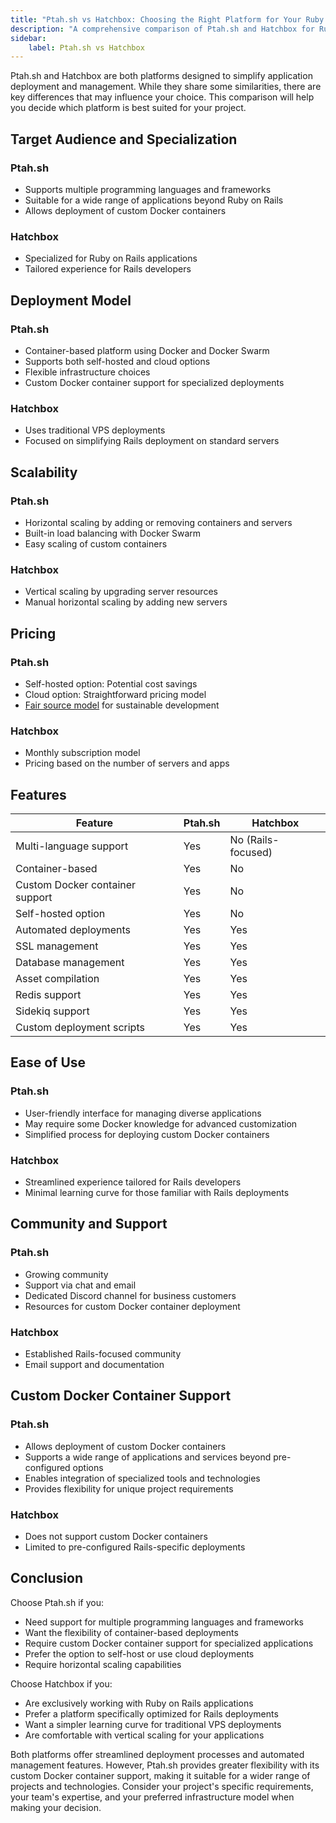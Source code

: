 ```yaml
---
title: "Ptah.sh vs Hatchbox: Choosing the Right Platform for Your Ruby on Rails Application"
description: "A comprehensive comparison of Ptah.sh and Hatchbox for Ruby on Rails application deployment and management."
sidebar:
    label: Ptah.sh vs Hatchbox
---
```



Ptah.sh and Hatchbox are both platforms designed to simplify application deployment and management. While they share some similarities, there are key differences that may influence your choice. This comparison will help you decide which platform is best suited for your project.

## Target Audience and Specialization

### Ptah.sh
- Supports multiple programming languages and frameworks
- Suitable for a wide range of applications beyond Ruby on Rails
- Allows deployment of custom Docker containers

### Hatchbox
- Specialized for Ruby on Rails applications
- Tailored experience for Rails developers

## Deployment Model

### Ptah.sh
- Container-based platform using Docker and Docker Swarm
- Supports both self-hosted and cloud options
- Flexible infrastructure choices
- Custom Docker container support for specialized deployments

### Hatchbox
- Uses traditional VPS deployments
- Focused on simplifying Rails deployment on standard servers

## Scalability

### Ptah.sh
- Horizontal scaling by adding or removing containers and servers
- Built-in load balancing with Docker Swarm
- Easy scaling of custom containers

### Hatchbox
- Vertical scaling by upgrading server resources
- Manual horizontal scaling by adding new servers

## Pricing

### Ptah.sh
- Self-hosted option: Potential cost savings
- Cloud option: Straightforward pricing model
- [Fair source model](/blog/2024-08-09-we-use-fair-source/) for sustainable development

### Hatchbox
- Monthly subscription model
- Pricing based on the number of servers and apps

## Features

| Feature | Ptah.sh | Hatchbox |
|---------|---------|----------|
| Multi-language support | Yes | No (Rails-focused) |
| Container-based | Yes | No |
| Custom Docker container support | Yes | No |
| Self-hosted option | Yes | No |
| Automated deployments | Yes | Yes |
| SSL management | Yes | Yes |
| Database management | Yes | Yes |
| Asset compilation | Yes | Yes |
| Redis support | Yes | Yes |
| Sidekiq support | Yes | Yes |
| Custom deployment scripts | Yes | Yes |

## Ease of Use

### Ptah.sh
- User-friendly interface for managing diverse applications
- May require some Docker knowledge for advanced customization
- Simplified process for deploying custom Docker containers

### Hatchbox
- Streamlined experience tailored for Rails developers
- Minimal learning curve for those familiar with Rails deployments

## Community and Support

### Ptah.sh
- Growing community
- Support via chat and email
- Dedicated Discord channel for business customers
- Resources for custom Docker container deployment

### Hatchbox
- Established Rails-focused community
- Email support and documentation

## Custom Docker Container Support

### Ptah.sh
- Allows deployment of custom Docker containers
- Supports a wide range of applications and services beyond pre-configured options
- Enables integration of specialized tools and technologies
- Provides flexibility for unique project requirements

### Hatchbox
- Does not support custom Docker containers
- Limited to pre-configured Rails-specific deployments

## Conclusion

Choose Ptah.sh if you:
- Need support for multiple programming languages and frameworks
- Want the flexibility of container-based deployments
- Require custom Docker container support for specialized applications
- Prefer the option to self-host or use cloud deployments
- Require horizontal scaling capabilities

Choose Hatchbox if you:
- Are exclusively working with Ruby on Rails applications
- Prefer a platform specifically optimized for Rails deployments
- Want a simpler learning curve for traditional VPS deployments
- Are comfortable with vertical scaling for your applications

Both platforms offer streamlined deployment processes and automated management features. However, Ptah.sh provides greater flexibility with its custom Docker container support, making it suitable for a wider range of projects and technologies. Consider your project's specific requirements, your team's expertise, and your preferred infrastructure model when making your decision.

<DocsCTA />
